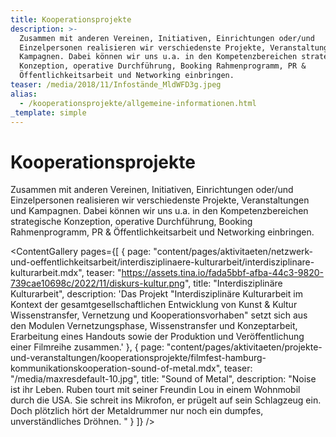 ```yaml
---
title: Kooperationsprojekte
description: >-
  Zusammen mit anderen Vereinen, Initiativen, Einrichtungen oder/und
  Einzelpersonen realisieren wir verschiedenste Projekte, Veranstaltungen und
  Kampagnen. Dabei können wir uns u.a. in den Kompetenzbereichen strategische
  Konzeption, operative Durchführung, Booking Rahmenprogramm, PR &
  Öffentlichkeitsarbeit und Networking einbringen.
teaser: /media/2018/11/Infostände_MldWFD3g.jpeg
alias:
  - /kooperationsprojekte/allgemeine-informationen.html
_template: simple
---
```


# Kooperationsprojekte

Zusammen mit anderen Vereinen, Initiativen, Einrichtungen oder/und Einzelpersonen realisieren wir verschiedenste Projekte, Veranstaltungen und Kampagnen. Dabei können wir uns u.a. in den Kompetenzbereichen strategische Konzeption, operative Durchführung, Booking Rahmenprogramm, PR & Öffentlichkeitsarbeit und Networking einbringen.

<ContentGallery
  pages={[
    {
      page: "content/pages/aktivitaeten/netzwerk-und-oeffentlichkeitsarbeit/interdisziplinaere-kulturarbeit/interdisziplinare-kulturarbeit.mdx",
      teaser:
        "https://assets.tina.io/fada5bbf-afba-44c3-9820-739cae10698c/2022/11/diskurs-kultur.png",
      title: "Interdisziplinäre Kulturarbeit",
      description:
        'Das Projekt "Interdisziplinäre Kulturarbeit im Kontext der gesamtgesellschaftlichen Entwicklung von Kunst & Kultur Wissenstransfer, Vernetzung und Kooperationsvorhaben" setzt sich aus den Modulen Vernetzungsphase, Wissenstransfer und Konzeptarbeit, Erarbeitung eines Handouts sowie der Produktion und Veröffentlichung einer Filmreihe zusammen.'
    },
    {
      page: "content/pages/aktivitaeten/projekte-und-veranstaltungen/kooperationsprojekte/filmfest-hamburg-kommunikationskooperation-sound-of-metal.mdx",
      teaser: "/media/maxresdefault-10.jpg",
      title: "Sound of Metal",
      description:
        "Noise ist ihr Leben. Ruben tourt mit seiner Freundin Lou in einem Wohnmobil durch die USA. Sie schreit ins Mikrofon, er prügelt auf sein Schlagzeug ein. Doch plötzlich hört der Metaldrummer nur noch ein dumpfes, unverständliches Dröhnen. "
    }
  ]}
/>
